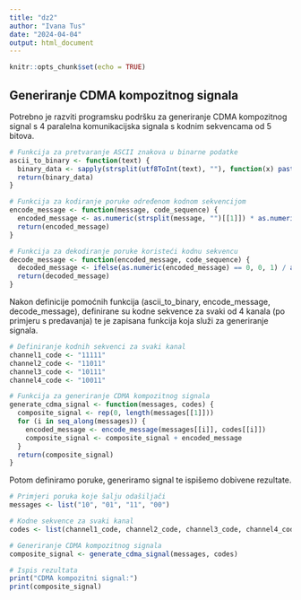 ```yaml
---
title: "dz2"
author: "Ivana Tus"
date: "2024-04-04"
output: html_document
---
```


```r
knitr::opts_chunk$set(echo = TRUE)
```

## Generiranje CDMA kompozitnog signala
Potrebno je razviti programsku podršku za generiranje CDMA kompozitnog signal s 4 paralelna komunikacijska signala s kodnim sekvencama od 5 bitova.

```r
# Funkcija za pretvaranje ASCII znakova u binarne podatke
ascii_to_binary <- function(text) {
  binary_data <- sapply(strsplit(utf8ToInt(text), ""), function(x) paste(as.integer(x), collapse = ""))
  return(binary_data)
}

# Funkcija za kodiranje poruke određenom kodnom sekvencijom
encode_message <- function(message, code_sequence) {
  encoded_message <- as.numeric(strsplit(message, "")[[1]]) * as.numeric(strsplit(as.character(code_sequence), "")[[1]])
  return(encoded_message)
}

# Funkcija za dekodiranje poruke koristeći kodnu sekvencu
decode_message <- function(encoded_message, code_sequence) {
  decoded_message <- ifelse(as.numeric(encoded_message) == 0, 0, 1) / as.numeric(strsplit(as.character(code_sequence), "")[[1]])
  return(decoded_message)
}
```

Nakon definicije pomoćnih funkcija (ascii_to_binary, encode_message, decode_message), definirane su kodne sekvence za svaki od 4 kanala (po primjeru s predavanja) te je zapisana funkcija koja služi za generiranje signala.

```r
# Definiranje kodnih sekvenci za svaki kanal
channel1_code <- "11111"
channel2_code <- "11011"
channel3_code <- "10111"
channel4_code <- "10011"

# Funkcija za generiranje CDMA kompozitnog signala
generate_cdma_signal <- function(messages, codes) {
  composite_signal <- rep(0, length(messages[[1]]))
  for (i in seq_along(messages)) {
    encoded_message <- encode_message(messages[[i]], codes[[i]])
    composite_signal <- composite_signal + encoded_message
  }
  return(composite_signal)
}
```

Potom definiramo poruke, generiramo signal te ispišemo dobivene rezultate.

```r
# Primjeri poruka koje šalju odašiljači
messages <- list("10", "01", "11", "00")

# Kodne sekvence za svaki kanal
codes <- list(channel1_code, channel2_code, channel3_code, channel4_code)

# Generiranje CDMA kompozitnog signala
composite_signal <- generate_cdma_signal(messages, codes)

# Ispis rezultata
print("CDMA kompozitni signal:")
print(composite_signal)
```